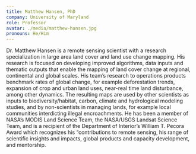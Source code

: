 ```yaml
---
title: Matthew Hansen, PhD
company: University of Maryland
role: Professor
avatar: ./media/matthew-hansen.jpg
pronouns: He/Him
---
```

Dr. Matthew Hansen is a remote sensing scientist with a research specialization in large area land cover and land use change mapping. His research is focused on developing improved algorithms, data inputs and thematic outputs that enable the mapping of land cover change at regional, continental and global scales. His team’s research to operations products benchmark rates of global change, for example deforestation trends, expansion of crop and urban land uses, near-real time land disturbance, among other dynamics.  The resulting maps are used by other scientists as inputs to biodiversity/habitat, carbon, climate and hydrological modeling studies, and by non-scientists in managing lands, for example local communities interdicting illegal encroachments. He has been a member of NASA’s MODIS Land Science Team, the NASA/USGS Landsat Science Team, and is a recipient of the Department of Interior’s William T. Pecora Award which recognizes his “contributions to remote sensing, his range of scientific insights and impacts, global products and capacity development, and mentorship.